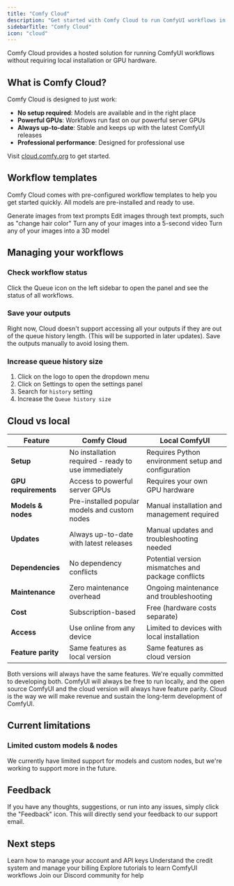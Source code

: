 ```yaml
---
title: "Comfy Cloud"
description: "Get started with Comfy Cloud to run ComfyUI workflows in the cloud without local installation"
sidebarTitle: "Comfy Cloud"
icon: "cloud"
---
```


Comfy Cloud provides a hosted solution for running ComfyUI workflows without requiring local installation or GPU hardware.

## What is Comfy Cloud?

Comfy Cloud is designed to just work:

- **No setup required**: Models are available and in the right place
- **Powerful GPUs**: Workflows run fast on our powerful server GPUs
- **Always up-to-date**: Stable and keeps up with the latest ComfyUI releases
- **Professional performance**: Designed for professional use

Visit [cloud.comfy.org](https://cloud.comfy.org) to get started.

## Workflow templates

Comfy Cloud comes with pre-configured workflow templates to help you get started quickly. All models are pre-installed and ready to use.

<CardGroup cols={2}>
  <Card title="Text to image" icon="image" href="/tutorials/basic/text-to-image">
    Generate images from text prompts
  </Card>
  
  <Card title="Image editing" icon="wand-magic-sparkles" href="/tutorials/basic/image-to-image">
    Edit images through text prompts, such as "change hair color"
  </Card>
  
  <Card title="Image to video" icon="video" href="/tutorials/video/wan/wan-vace-i2v-step-guide">
    Turn any of your images into a 5-second video
  </Card>
  
  <Card title="Image to 3D" icon="cube" href="/tutorials/3d/hunyuan3D-2">
    Turn any of your images into a 3D model
  </Card>
</CardGroup>

## Managing your workflows

### Check workflow status

Click the Queue icon on the left sidebar to open the panel and see the status of all workflows.

### Save your outputs

Right now, Cloud doesn't support accessing all your outputs if they are out of the queue history length. (This will be supported in later updates). Save the outputs manually to avoid losing them.

### Increase queue history size

1. Click on the logo to open the dropdown menu
2. Click on Settings to open the settings panel
3. Search for `history` setting
4. Increase the `Queue history size`

## Cloud vs local

| Feature | Comfy Cloud | Local ComfyUI |
|---------|-------------|---------------|
| **Setup** | No installation required - ready to use immediately | Requires Python environment setup and configuration |
| **GPU requirements** | Access to powerful server GPUs | Requires your own GPU hardware |
| **Models & nodes** | Pre-installed popular models and custom nodes | Manual installation and management required |
| **Updates** | Always up-to-date with latest releases | Manual updates and troubleshooting needed |
| **Dependencies** | No dependency conflicts | Potential version mismatches and package conflicts |
| **Maintenance** | Zero maintenance overhead | Ongoing maintenance and troubleshooting |
| **Cost** | Subscription-based | Free (hardware costs separate) |
| **Access** | Use online from any device | Limited to devices with local installation |
| **Feature parity** | Same features as local version | Same features as cloud version |

Both versions will always have the same features. We're equally committed to developing both. ComfyUI will always be free to run locally, and the open source ComfyUI and the cloud version will always have feature parity. Cloud is the way we will make revenue and sustain the long-term development of ComfyUI.

## Current limitations

### Limited custom models & nodes

We currently have limited support for models and custom nodes, but we're working to support more in the future.

## Feedback

If you have any thoughts, suggestions, or run into any issues, simply click the "Feedback" icon. This will directly send your feedback to our support email.

## Next steps

<CardGroup cols={2}>
  <Card title="Account management" icon="user" href="/interface/user">
    Learn how to manage your account and API keys
  </Card>
  
  <Card title="Credits & billing" icon="credit-card" href="/interface/credits">
    Understand the credit system and manage your billing
  </Card>
  
  <Card title="Tutorials" icon="book" href="/tutorials/basic/text-to-image">
    Explore tutorials to learn ComfyUI workflows
  </Card>
  
  <Card title="Support" icon="life-ring" href="https://discord.com/invite/comfyorg">
    Join our Discord community for help
  </Card>
</CardGroup>
